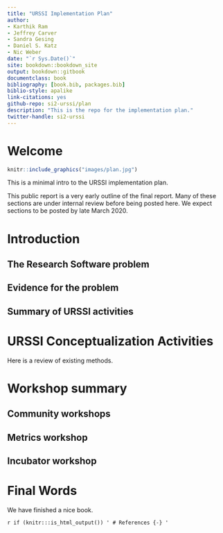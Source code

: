 ```yaml
--- 
title: "URSSI Implementation Plan"
author: 
- Karthik Ram
- Jeffrey Carver
- Sandra Gesing
- Daniel S. Katz
- Nic Weber
date: "`r Sys.Date()`"
site: bookdown::bookdown_site
output: bookdown::gitbook
documentclass: book
bibliography: [book.bib, packages.bib]
biblio-style: apalike
link-citations: yes
github-repo: si2-urssi/plan
description: "This is the repo for the implementation plan."
twitter-handle: si2-urssi
---
```


# Welcome {-}


```r
knitr::include_graphics("images/plan.jpg")
```

This is a minimal intro to the URSSI implementation plan.

<!--chapter:end:index.Rmd-->

This public report is a very early outline of the final report. Many of these sections are under internal review before being posted here. We expect sections to be posted by late March 2020.


# Introduction {#intro}

## The Research Software problem

## Evidence for the problem

## Summary of URSSI activities

<!--chapter:end:01-intro.Rmd-->

# URSSI Conceptualization Activities

Here is a review of existing methods.

<!--chapter:end:02-urssi-conceptualization-activities.Rmd-->

# Workshop summary

## Community workshops

## Metrics workshop

## Incubator workshop


<!--chapter:end:03-workshops.Rmd-->

# Final Words

We have finished a nice book.

<!--chapter:end:04-summary.Rmd-->

`r if (knitr:::is_html_output()) '
# References {-}
'`

<!--chapter:end:05-references.Rmd-->

